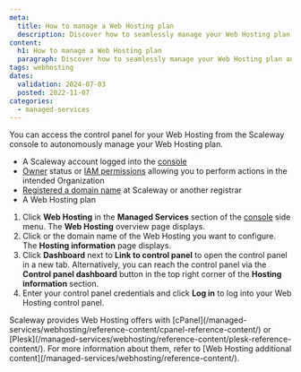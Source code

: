 ```yaml
---
meta:
  title: How to manage a Web Hosting plan
  description: Discover how to seamlessly manage your Web Hosting plan and access the cPanel or Plesk control panel directly from the Scaleway console.
content:
  h1: How to manage a Web Hosting plan
  paragraph: Discover how to seamlessly manage your Web Hosting plan and access the cPanel or Plesk control panel directly from the Scaleway console.
tags: webhosting
dates:
  validation: 2024-07-03
  posted: 2022-11-07
categories:
  - managed-services
---
```


You can access the control panel for your Web Hosting from the Scaleway console to autonomously manage your Web Hosting plan.

<Macro id="requirements" />

- A Scaleway account logged into the [console](https://console.scaleway.com/)
- [Owner](/identity-and-access-management/iam/concepts/#owner/) status or [IAM permissions](/identity-and-access-management/iam/concepts/#permission/) allowing you to perform actions in the intended Organization
- [Registered a domain name](/network/domains-and-dns/how-to/register-internal-domain/) at Scaleway or another registrar
- A Web Hosting plan

1. Click **Web Hosting** in the **Managed Services** section of the [console](https://console.scaleway.com/) side menu. The **Web Hosting** overview page displays.
2. Click <Icon name="seeMore" /> or the domain name of the Web Hosting you want to configure. The **Hosting information** page displays.
3. Click **Dashboard** next to **Link to control panel** to open the control panel in a new tab.
    <Lightbox src="scaleway-webhosting-cp-dashboard.webp" alt="" />
    <Message type="tip">
        Alternatively, you can reach the control panel via the **Control panel dashboard** button in the top right corner of the **Hosting information** section.
    </Message>
4. Enter your control panel credentials and click **Log in** to log into your Web Hosting control panel.

<Message type="tip">
    Scaleway provides Web Hosting offers with [cPanel](/managed-services/webhosting/reference-content/cpanel-reference-content/) or [Plesk](/managed-services/webhosting/reference-content/plesk-reference-content/).
    For more information about them, refer to [Web Hosting additional content](/managed-services/webhosting/reference-content/).
</Message>



